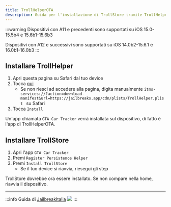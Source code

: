 ```yaml
---
title: TrollHelperOTA
description: Guida per l'installazione di TrollStore tramite TrollHelperOTA
---
```



:::warning
Dispositivi con A11 e precedenti sono supportati su iOS 15.0-15.5b4 e 15.6b1-15.6b3

Dispositivi con A12 e successivi sono supportati su iOS 14.0b2-15.6.1 e 16.0b1-16.0b3
:::

## Installare TrollHelper

1. Apri questa pagina su Safari dal tuo device
2. Tocca  <a href="itms-services://?action=download-manifest&url=https://jailbreaks.app/cdn/plists/TrollHelper.plist">qui</a>
    * Se non riesci ad accedere alla pagina, digita manualmente ```itms-services://?action=download-manifest&url=https://jailbreaks.app/cdn/plists/TrollHelper.plist ``` su Safari 
3. Tocca ```Install```

Un'app chiamata ```GTA Car Tracker``` verrà installata sul dispositivo, di fatto è l'app di TrollHelperOTA.

## Installare TrollStore

1. Apri l'app ```GTA Car Tracker```
2. Premi ```Register Persistence Helper```
3. Premi ```Install TrollStore```
    * Se il tuo device si riavvia, riesegui gli step

TrollStore dovrebbe ora essere installato. Se non compare nella home, riavvia il dispositivo.

---
:::info
Guida di [JailbreakItalia](https://t.me/JailbreakItalia) ![](https://upload.wikimedia.org/wikipedia/commons/thumb/8/82/Telegram_logo.svg/15px-Telegram_logo.svg.png)
:::
